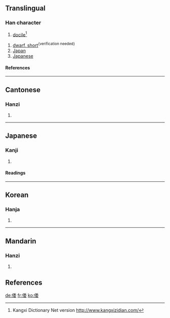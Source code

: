 ==Translingual==
===Han character===
{{Han char|rad=人|as=08|sn=10|four=2224<sub>4</sub>|canj=人竹木女 (OHDV)}}
# [[docile]]<ref>Kangxi Dictionary Net version http://www.kangxizidian.com/</ref> 
<!-- See talk and http://www.kangxizidian.com/kangxi/0109.gif --> 
# <u>[[dwarf]], [[short]]</u><sup>&#123;verification needed&#125;</sup>
# [[Japan]]
# [[Japanese]]

====References====
{{Han ref|kx=0109.060|dkj=00796|dj=0232.040|hdz=10179.080|uh=502D|ud=20525|bh=ADD8|bd=44504}}

----

==Cantonese==
===Hanzi===
{{yue-hanzi|jyut=|y=wo1}}
# {{defn|Cantonese}}
----
==Japanese==
===Kanji===
{{ja-kanji|grade=|rs=人08}}
# {{defn|Japanese}}
====Readings====
{{ja-readings|on=[[い]] (i) < [[ゐ]] (wi), [[わ]] (wa)|kun=[[したがう]] (shitagau), [[やまと]] (yamato)}}
----
==Korean==
===Hanja===
{{ko-hanja|hangeul=[[위]], [[왜]] (< Middle Korean 와)|eumhun=왜나라|rv=wi, wae (< wa)|mr=wi, wae (< wa)}}
# {{defn|Korean}}

----
==Mandarin==
===Hanzi===
{{cmn-hanzi|pin=[[wēi]] (wei1), [[wō]] (wo1), [[wǒ]] (wo3)|wg=wei<sup>1</sup>}}
# {{defn|Mandarin}}

==References==
<references/>
[[de:倭]]
[[fr:倭]]
[[ko:倭]]